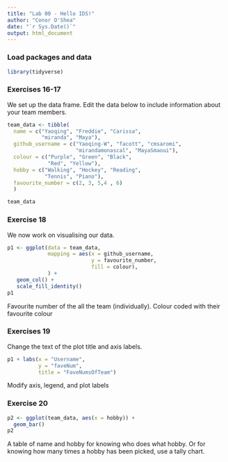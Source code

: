 ```yaml
---
title: "Lab 00 - Hello IDS!"
author: "Conor O'Shea"
date: "`r Sys.Date()`"
output: html_document
---
```


### Load packages and data

```r
library(tidyverse) 
```

### Exercises 16-17

We set up the data frame. Edit the data below to include information about your team members.

```r
team_data <- tibble(
  name = c("Yaoqing", "Freddie", "Carissa", 
           "miranda", "Maya"),
  github_username = c("Yaoqing-W", "facott", "cmsaromi", 
                      "mirandamonascal", "MayaSmaoui"), 
  colour = c("Purple", "Green", "Black", 
             "Red", "Yellow"),
  hobby = c("Walking", "Hockey", "Reading", 
            "Tennis", "Piano"),
  favourite_number = c(2, 3, 5,4 , 6)
  )

team_data
```

### Exercise 18

We now work on visualising our data. 

```r
p1 <- ggplot(data = team_data, 
             mapping = aes(x = github_username, 
                           y = favourite_number,
                           fill = colour), 
             ) +
   geom_col() +
   scale_fill_identity()
p1
```


Favourite number of the all the team (individually). Colour coded with their favourite colour

### Exercises 19

Change the text of the plot title and axis labels.

```r
p1 + labs(x = "Username", 
          y = "faveNum",
          title = "FaveNumsOfTeam")
```

Modify axis, legend, and plot labels

### Exercise 20

```r
p2 <- ggplot(team_data, aes(x = hobby)) +
  geom_bar()
p2
```

A table of name and hobby for knowing who does what hobby. Or for knowing how many times a hobby has been picked, use a tally chart.
